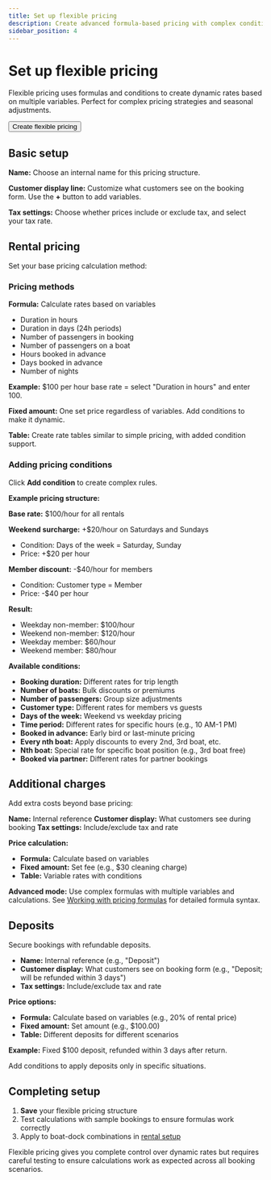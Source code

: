 ```yaml
---
title: Set up flexible pricing
description: Create advanced formula-based pricing with complex conditions and rules
sidebar_position: 4
---
```



# Set up flexible pricing

Flexible pricing uses formulas and conditions to create dynamic rates based on multiple variables. Perfect for complex pricing strategies and seasonal adjustments.

<Button href="https://dashboard.letsbook.app/pricing/flexible/add">Create flexible pricing</Button>

## Basic setup

**Name:** Choose an internal name for this pricing structure.

**Customer display line:** Customize what customers see on the booking form. Use the **+** button to add variables.

**Tax settings:** Choose whether prices include or exclude tax, and select your tax rate.

## Rental pricing

Set your base pricing calculation method:

### Pricing methods

**Formula:** Calculate rates based on variables

- Duration in hours
- Duration in days (24h periods)
- Number of passengers in booking
- Number of passengers on a boat
- Hours booked in advance
- Days booked in advance
- Number of nights

**Example:** $100 per hour base rate = select "Duration in hours" and enter 100.

**Fixed amount:** One set price regardless of variables. Add conditions to make it dynamic.

**Table:** Create rate tables similar to simple pricing, with added condition support.

### Adding pricing conditions

Click **Add condition** to create complex rules.

**Example pricing structure:**

**Base rate:** $100/hour for all rentals

**Weekend surcharge:** +$20/hour on Saturdays and Sundays

- Condition: Days of the week = Saturday, Sunday
- Price: +$20 per hour

**Member discount:** -$40/hour for members

- Condition: Customer type = Member
- Price: -$40 per hour

**Result:**

- Weekday non-member: $100/hour
- Weekend non-member: $120/hour
- Weekday member: $60/hour
- Weekend member: $80/hour

<InlineVideoPlayer
    videoSrc={pricingFlexiblePricingVideo}
/>

**Available conditions:**

- **Booking duration:** Different rates for trip length
- **Number of boats:** Bulk discounts or premiums
- **Number of passengers:** Group size adjustments
- **Customer type:** Different rates for members vs guests
- **Days of the week:** Weekend vs weekday pricing
- **Time period:** Different rates for specific hours (e.g., 10 AM-1 PM)
- **Booked in advance:** Early bird or last-minute pricing
- **Every nth boat:** Apply discounts to every 2nd, 3rd boat, etc.
- **Nth boat:** Special rate for specific boat position (e.g., 3rd boat free)
- **Booked via partner:** Different rates for partner bookings

## Additional charges

Add extra costs beyond base pricing:

**Name:** Internal reference
**Customer display:** What customers see during booking
**Tax settings:** Include/exclude tax and rate

**Price calculation:**

- **Formula:** Calculate based on variables
- **Fixed amount:** Set fee (e.g., $30 cleaning charge)
- **Table:** Variable rates with conditions

**Advanced mode:** Use complex formulas with multiple variables and calculations. See [Working with pricing formulas](../../dive-deeper/pricing-formulas) for detailed formula syntax.

## Deposits

Secure bookings with refundable deposits.

- **Name:** Internal reference (e.g., "Deposit")
- **Customer display:** What customers see on booking form (e.g., "Deposit; will be refunded within 3 days")
- **Tax settings:** Include/exclude tax and rate

**Price options:**

- **Formula:** Calculate based on variables (e.g., 20% of rental price)
- **Fixed amount:** Set amount (e.g., $100.00)
- **Table:** Different deposits for different scenarios

**Example:** Fixed $100 deposit, refunded within 3 days after return.

Add conditions to apply deposits only in specific situations.

## Completing setup

1. **Save** your flexible pricing structure
2. Test calculations with sample bookings to ensure formulas work correctly
3. Apply to boat-dock combinations in [rental setup](https://dashboard.letsbook.app/rental-setup)

Flexible pricing gives you complete control over dynamic rates but requires careful testing to ensure calculations work as expected across all booking scenarios.

